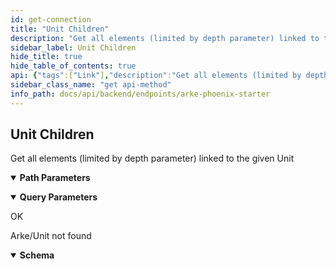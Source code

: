 ```yaml
---
id: get-connection
title: "Unit Children"
description: "Get all elements (limited by depth parameter) linked to the given Unit"
sidebar_label: Unit Children
hide_title: true
hide_table_of_contents: true
api: {"tags":["Link"],"description":"Get all elements (limited by depth parameter) linked to the given Unit","operationId":"get_connection","parameters":[{"name":"arke_id","in":"path","description":"Arke ID","required":true,"schema":{"type":"string"}},{"name":"unit_id","in":"path","description":"Unit ID","required":true,"schema":{"type":"string"}},{"name":"direction","in":"path","description":"Direction","required":true,"schema":{"type":"string"}},{"name":"depth","in":"query","description":"Depth","schema":{"type":"number"}},{"name":"link_type","in":"query","description":"Link ID","required":false,"schema":{"type":"string"}},{"name":"limit","in":"query","description":"Limits the number of returned results","required":false,"schema":{"type":"integer","minimum":0}},{"name":"offset","in":"query","description":"Set an offset","required":false,"schema":{"type":"integer","minimum":0}},{"name":"filter","in":"query","description":"Arke API filter","required":false,"schema":{"type":"string","example":"filter=and(gte(age,23),contains(name,string))"}},{"name":"order[]","in":"query","description":"Define in which order get the returned results","required":false,"schema":{"type":"string","example":"order[]=id;desc&order[]=label;asc"}}],"responses":{"200":{"description":"OK","content":{}},"404":{"description":"Arke/Unit not found","content":{"application/json":{"schema":{"type":"object","properties":{"content":{"type":"array","items":{},"nullable":true,"example":null},"message":{"type":"array","items":{},"example":[]}}}}}}},"security":[{"ApiKey":[]},{"ProjectKey":[]}],"method":"get","path":"/{arke_id}/unit/{unit_id}/link/{direction}","servers":[{"url":"http://localhost:4000/lib"},{"url":"https://localhost:4000/lib"}],"securitySchemes":{"ApiKey":{"type":"apiKey","description":"API Token must follow: `Bearer {access_token}` Use the signin endpoint to get the token value","name":"Authorization","in":"header"},"ProjectKey":{"type":"apiKey","in":"header","name":"arke-project-key","description":"The name of the project where to make the API call"}},"info":{"title":"Arke Phoenix Starter","description":"API Documentation for Arke Phoenix Starter [v1]","version":"1.0"},"postman":{"name":"Unit Children","description":{"content":"Get all elements (limited by depth parameter) linked to the given Unit","type":"text/plain"},"url":{"path":[":arke_id","unit",":unit_id","link",":direction"],"host":["{{baseUrl}}"],"query":[{"disabled":false,"description":{"content":"Depth","type":"text/plain"},"key":"depth","value":""},{"disabled":false,"description":{"content":"Link ID","type":"text/plain"},"key":"link_type","value":""},{"disabled":false,"description":{"content":"Limits the number of returned results","type":"text/plain"},"key":"limit","value":""},{"disabled":false,"description":{"content":"Set an offset","type":"text/plain"},"key":"offset","value":""},{"disabled":false,"description":{"content":"Arke API filter","type":"text/plain"},"key":"filter","value":""},{"disabled":false,"description":{"content":"Define in which order get the returned results","type":"text/plain"},"key":"order[]","value":""}],"variable":[{"disabled":false,"description":{"content":"(Required) Arke ID","type":"text/plain"},"type":"any","value":"","key":"arke_id"},{"disabled":false,"description":{"content":"(Required) Unit ID","type":"text/plain"},"type":"any","value":"","key":"unit_id"},{"disabled":false,"description":{"content":"(Required) Direction","type":"text/plain"},"type":"any","value":"","key":"direction"}]},"header":[{"key":"Accept","value":"application/json"}],"method":"GET","auth":{"type":"apikey","apikey":[{"type":"any","value":"Authorization","key":"key"},{"type":"any","value":"<API Key>","key":"value"},{"type":"any","value":"header","key":"in"}]}}}
sidebar_class_name: "get api-method"
info_path: docs/api/backend/endpoints/arke-phoenix-starter
---
```



## Unit Children



Get all elements (limited by depth parameter) linked to the given Unit

<details style={{"marginBottom":"1rem"}} data-collapsed={false} open={true}><summary style={{}}><strong>Path Parameters</strong></summary><div><ul><ParamsItem className={"paramsItem"} param={{"name":"arke_id","in":"path","description":"Arke ID","required":true,"schema":{"type":"string"}}}></ParamsItem><ParamsItem className={"paramsItem"} param={{"name":"unit_id","in":"path","description":"Unit ID","required":true,"schema":{"type":"string"}}}></ParamsItem><ParamsItem className={"paramsItem"} param={{"name":"direction","in":"path","description":"Direction","required":true,"schema":{"type":"string"}}}></ParamsItem></ul></div></details><details style={{"marginBottom":"1rem"}} data-collapsed={false} open={true}><summary style={{}}><strong>Query Parameters</strong></summary><div><ul><ParamsItem className={"paramsItem"} param={{"name":"depth","in":"query","description":"Depth","schema":{"type":"number"}}}></ParamsItem><ParamsItem className={"paramsItem"} param={{"name":"link_type","in":"query","description":"Link ID","required":false,"schema":{"type":"string"}}}></ParamsItem><ParamsItem className={"paramsItem"} param={{"name":"limit","in":"query","description":"Limits the number of returned results","required":false,"schema":{"type":"integer","minimum":0}}}></ParamsItem><ParamsItem className={"paramsItem"} param={{"name":"offset","in":"query","description":"Set an offset","required":false,"schema":{"type":"integer","minimum":0}}}></ParamsItem><ParamsItem className={"paramsItem"} param={{"name":"filter","in":"query","description":"Arke API filter","required":false,"schema":{"type":"string","example":"filter=and(gte(age,23),contains(name,string))"}}}></ParamsItem><ParamsItem className={"paramsItem"} param={{"name":"order[]","in":"query","description":"Define in which order get the returned results","required":false,"schema":{"type":"string","example":"order[]=id;desc&order[]=label;asc"}}}></ParamsItem></ul></div></details><div><ApiTabs><TabItem label={"200"} value={"200"}><div>

OK

</div><div></div></TabItem><TabItem label={"404"} value={"404"}><div>

Arke/Unit not found

</div><div><MimeTabs groupId={"mime-type"}><TabItem label={"application/json"} value={"application/json"}><SchemaTabs groupId={"schema-tabs"}><TabItem label={"Schema"} value={"Schema"}><details style={{}} data-collapsed={false} open={true}><summary style={{"textAlign":"left"}}><strong>Schema</strong></summary><div style={{"textAlign":"left","marginLeft":"1rem"}}></div><ul style={{"marginLeft":"1rem"}}><SchemaItem collapsible={false} name={"content"} required={false} schemaDescription={undefined} schemaName={"undefined[]"} qualifierMessage={undefined} defaultValue={undefined}></SchemaItem><SchemaItem collapsible={false} name={"message"} required={false} schemaDescription={undefined} schemaName={"undefined[]"} qualifierMessage={undefined} defaultValue={undefined}></SchemaItem></ul></details></TabItem><TabItem label={"Example (from schema)"} value={"Example (from schema)"}><ResponseSamples responseExample={"{\n  \"content\": [\n    null\n  ],\n  \"message\": [\n    null\n  ]\n}"} language={"json"}></ResponseSamples></TabItem></SchemaTabs></TabItem></MimeTabs></div></TabItem></ApiTabs></div>
      
